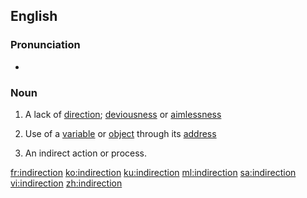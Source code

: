 ==English==

===Pronunciation===
* {{IPA|/ˈɪndəˈɹɛkʃən/|/ˈɪndɪˈɹɛkʃən/|/ˈɪndaɪˈɹɛkʃən/|lang=en}}

===Noun===
{{wikipedia}}
{{en-noun}}

# A lack of [[direction]]; [[deviousness]] or [[aimlessness]]
# {{label|en|computing}} Use of a [[variable]] or [[object]] through its [[address]]
# An indirect action or process.

[[fr:indirection]]
[[ko:indirection]]
[[ku:indirection]]
[[ml:indirection]]
[[sa:indirection]]
[[vi:indirection]]
[[zh:indirection]]